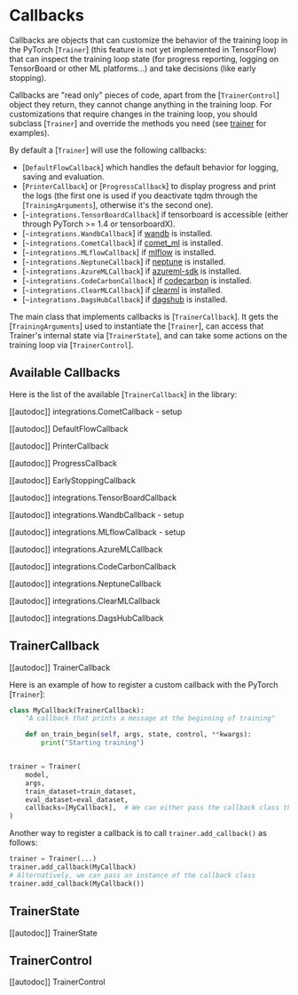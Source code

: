 <!--Copyright 2020 The HuggingFace Team. All rights reserved.

Licensed under the Apache License, Version 2.0 (the "License"); you may not use this file except in compliance with
the License. You may obtain a copy of the License at

http://www.apache.org/licenses/LICENSE-2.0

Unless required by applicable law or agreed to in writing, software distributed under the License is distributed on
an "AS IS" BASIS, WITHOUT WARRANTIES OR CONDITIONS OF ANY KIND, either express or implied. See the License for the
specific language governing permissions and limitations under the License.
-->

# Callbacks

Callbacks are objects that can customize the behavior of the training loop in the PyTorch
[`Trainer`] (this feature is not yet implemented in TensorFlow) that can inspect the training loop
state (for progress reporting, logging on TensorBoard or other ML platforms...) and take decisions (like early
stopping).

Callbacks are "read only" pieces of code, apart from the [`TrainerControl`] object they return, they
cannot change anything in the training loop. For customizations that require changes in the training loop, you should
subclass [`Trainer`] and override the methods you need (see [trainer](trainer) for examples).

By default a [`Trainer`] will use the following callbacks:

- [`DefaultFlowCallback`] which handles the default behavior for logging, saving and evaluation.
- [`PrinterCallback`] or [`ProgressCallback`] to display progress and print the
  logs (the first one is used if you deactivate tqdm through the [`TrainingArguments`], otherwise
  it's the second one).
- [`~integrations.TensorBoardCallback`] if tensorboard is accessible (either through PyTorch >= 1.4
  or tensorboardX).
- [`~integrations.WandbCallback`] if [wandb](https://www.wandb.com/) is installed.
- [`~integrations.CometCallback`] if [comet_ml](https://www.comet.com/site/) is installed.
- [`~integrations.MLflowCallback`] if [mlflow](https://www.mlflow.org/) is installed.
- [`~integrations.NeptuneCallback`] if [neptune](https://neptune.ai/) is installed.
- [`~integrations.AzureMLCallback`] if [azureml-sdk](https://pypi.org/project/azureml-sdk/) is
  installed.
- [`~integrations.CodeCarbonCallback`] if [codecarbon](https://pypi.org/project/codecarbon/) is
  installed.
- [`~integrations.ClearMLCallback`] if [clearml](https://github.com/allegroai/clearml) is installed.
- [`~integrations.DagsHubCallback`] if [dagshub](https://dagshub.com/) is installed.

The main class that implements callbacks is [`TrainerCallback`]. It gets the
[`TrainingArguments`] used to instantiate the [`Trainer`], can access that
Trainer's internal state via [`TrainerState`], and can take some actions on the training loop via
[`TrainerControl`].


## Available Callbacks

Here is the list of the available [`TrainerCallback`] in the library:

[[autodoc]] integrations.CometCallback
    - setup

[[autodoc]] DefaultFlowCallback

[[autodoc]] PrinterCallback

[[autodoc]] ProgressCallback

[[autodoc]] EarlyStoppingCallback

[[autodoc]] integrations.TensorBoardCallback

[[autodoc]] integrations.WandbCallback
    - setup

[[autodoc]] integrations.MLflowCallback
    - setup

[[autodoc]] integrations.AzureMLCallback

[[autodoc]] integrations.CodeCarbonCallback

[[autodoc]] integrations.NeptuneCallback

[[autodoc]] integrations.ClearMLCallback

[[autodoc]] integrations.DagsHubCallback

## TrainerCallback

[[autodoc]] TrainerCallback

Here is an example of how to register a custom callback with the PyTorch [`Trainer`]:

```python
class MyCallback(TrainerCallback):
    "A callback that prints a message at the beginning of training"

    def on_train_begin(self, args, state, control, **kwargs):
        print("Starting training")


trainer = Trainer(
    model,
    args,
    train_dataset=train_dataset,
    eval_dataset=eval_dataset,
    callbacks=[MyCallback],  # We can either pass the callback class this way or an instance of it (MyCallback())
)
```

Another way to register a callback is to call `trainer.add_callback()` as follows:

```python
trainer = Trainer(...)
trainer.add_callback(MyCallback)
# Alternatively, we can pass an instance of the callback class
trainer.add_callback(MyCallback())
```

## TrainerState

[[autodoc]] TrainerState

## TrainerControl

[[autodoc]] TrainerControl
